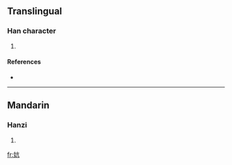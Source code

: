 ==Translingual==

===Han character===
{{Han char|rn=38|rad=女|as=04|sn=7|four=|canj=女卜竹弓 (VYHN)}}

# {{defn|Han|sort=女04}}

====References====
* {{Han ref|kx=0256.180|dkj=06084|dj=0520.160|hdz=21033.050|uh=5994|ud=22932}}

----

==Mandarin==

===Hanzi===
{{cmn-hanzi|pin=[[kēng]] ([[keng1]])|wg=k'eng<sup>1</sup>}}

# {{defn|Mandarin}}

[[fr:妔]]